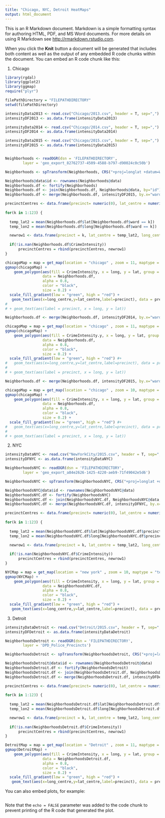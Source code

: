 ```yaml
---
title: "Chicago, NYC, Detroit HeatMaps"
output: html_document
---
```


This is an R Markdown document. Markdown is a simple formatting syntax for authoring HTML, PDF, and MS Word documents. For more details on using R Markdown see <http://rmarkdown.rstudio.com>.

When you click the **Knit** button a document will be generated that includes both content as well as the output of any embedded R code chunks within the document. You can embed an R code chunk like this:

1. Chicago
```r

library(rgdal)
library(ggplot2)
library(ggmap)
require("plyr")

filePathDirectory = "FILEPATHDIRECTORY"
setwd(filePathDirectory)

intensityData2013 <- read.csv("Chicago/2013.csv", header = T, sep=",")
intensityDF2013 <- as.data.frame(intensityData2013)

intensityData2014 <- read.csv("Chicago/2014.csv", header = T, sep=",")
intensityDF2014 <- as.data.frame(intensityData2014)

intensityData2015 <- read.csv("Chicago/2015.csv", header = T, sep=",")
intensityDF2015 <- as.data.frame(intensityData2015)


Neighborhoods <- readOGR(dsn = 'FILEPATHDIRECTORY',
        layer = 'geo_export_82762737-4509-4588-b797-d90024c0c50b')

Neighborhoods <- spTransform(Neighborhoods, CRS("+proj=longlat +datum=WGS84"))

Neighborhoods@data$id <- rownames(Neighborhoods@data)
Neighborhoods.df <- fortify(Neighborhoods)
Neighborhoods.df <- join(Neighborhoods.df, Neighborhoods@data, by="id")
Neighborhoods.df <- merge(Neighborhoods.df, intensityDF2015, by.x="ward", by.y="Wards", all.x=T, a..ly=F)

precinctCentres <- data.frame(precinct= numeric(0), lat_centre = numeric(0), long_centre = numeric(0))
                            
for(k in 1:123) {
  
  temp_lat2 = mean(Neighborhoods.df$lat[Neighborhoods.df$ward == k])
  temp_lon2 = mean(Neighborhoods.df$long[Neighborhoods.df$ward == k])

  newrow1 <- data.frame(precinct = k, lat_centre = temp_lat2, long_centre = temp_lon2)
  
  if(!is.nan(Neighborhoods.df$CrimeIntensity))
      precinctCentres = rbind(precinctCentres, newrow1)
}

chicagoMap = map = get_map(location = "chicago" , zoom = 11, maptype = "terrain")
ggmap(chicagoMap) + 
    geom_polygon(aes(fill = CrimeIntensity, x = long, y = lat, group = group), 
                 data = Neighborhoods.df,
                 alpha = 0.8, 
                 color = "black",
                 size = 0.2) +  
  scale_fill_gradient(low = "green", high = "red") + 
   geom_text(aes(x=long_centre,y=lat_centre,label=precinct), data = precinctCentres, size=4)
# 
# + geom_text(aes(label = precinct, x = long, y = lat))

Neighborhoods.df <- merge(Neighborhoods.df, intensityDF2014, by.x="ward", by.y="Wards", all.x=T, a..ly=F)

chicagoMap = map = get_map(location = "chicago" , zoom = 11, maptype = "terrain")
ggmap(chicagoMap) + 
    geom_polygon(aes(fill = CrimeIntensity.y, x = long, y = lat, group = group), 
                 data = Neighborhoods.df,
                 alpha = 0.8, 
                 color = "black",
                 size = 0.2) +  
  scale_fill_gradient(low = "green", high = "red") #+ 
#   geom_text(aes(x=long_centre,y=lat_centre,label=precinct), data = precinctCentres, size=4)
# 
# + geom_text(aes(label = precinct, x = long, y = lat))

Neighborhoods.df <- merge(Neighborhoods.df, intensityDF2015, by.x="ward", by.y="Wards", all.x=T, a..ly=F)

chicagoMap = map = get_map(location = "chicago" , zoom = 10, maptype = "terrain")
ggmap(chicagoMap) + 
    geom_polygon(aes(fill = CrimeIntensity, x = long, y = lat, group = group), 
                 data = Neighborhoods.df,
                 alpha = 0.8, 
                 color = "black",
                 size = 0.2) +  
  scale_fill_gradient(low = "green", high = "red") #+ 
#   geom_text(aes(x=long_centre,y=lat_centre,label=precinct), data = precinctCentres, size=4)
# 
# + geom_text(aes(label = precinct, x = long, y = lat))
```

2. NYC
```r
intensityDataNYC <- read.csv("NewYorkCity/2015.csv", header = T, sep=",")
intensityDFNYC <- as.data.frame(intensityDataNYC)

NeighborhoodsNYC <- readOGR(dsn = 'FILEPATHDIRECTORY',
        layer = 'geo_export_a84e2626-1425-4220-aeb9-71f49042e5d6')

NeighborhoodsNYC <- spTransform(NeighborhoodsNYC, CRS("+proj=longlat +datum=WGS84"))

NeighborhoodsNYC@data$id <- rownames(NeighborhoodsNYC@data)
NeighborhoodsNYC.df <- fortify(NeighborhoodsNYC)
NeighborhoodsNYC.df <- join(NeighborhoodsNYC.df, NeighborhoodsNYC@data, by="id")
NeighborhoodsNYC.df <- merge(NeighborhoodsNYC.df, intensityDFNYC, by.x="precinct", by.y="Precinct", all.x=T, a..ly=F)

precinctCentres <- data.frame(precinct= numeric(0), lat_centre = numeric(0), long_centre = numeric(0))
                            
for(k in 1:123) {
  
  temp_lat2 = mean(NeighborhoodsNYC.df$lat[NeighborhoodsNYC.df$precinct == k])
  temp_lon2 = mean(NeighborhoodsNYC.df$long[NeighborhoodsNYC.df$precinct == k])

  newrow1 <- data.frame(precinct = k, lat_centre = temp_lat2, long_centre = temp_lon2)
  
  if(!is.nan(NeighborhoodsNYC.df$CrimeIntensity))
      precinctCentres = rbind(precinctCentres, newrow1)
}

NYCMap = map = get_map(location = "new york" , zoom = 10, maptype = "terrain")
ggmap(NYCMap) + 
    geom_polygon(aes(fill = CrimeIntensity, x = long, y = lat, group = group), 
                 data = NeighborhoodsNYC.df,
                 alpha = 0.8, 
                 color = "black",
                 size = 0.2) +  
  scale_fill_gradient(low = "green", high = "red") + 
   geom_text(aes(x=long_centre,y=lat_centre,label=precinct), data = precinctCentres, size=4)

```

3. Detroit
```r
intensityDataDetroit <- read.csv("Detroit/2015.csv", header = T, sep=",")
intensityDFDetroit <- as.data.frame(intensityDataDetroit)

NeighborhoodsDetroit <- readOGR(dsn = 'FILEPATHDIRECTORY',
        layer = 'DPD_Police_Precincts')

NeighborhoodsDetroit <- spTransform(NeighborhoodsDetroit, CRS("+proj=longlat +datum=WGS84"))

NeighborhoodsDetroit@data$id <- rownames(NeighborhoodsDetroit@data)
NeighborhoodsDetroit.df <- fortify(NeighborhoodsDetroit)
NeighborhoodsDetroit.df <- join(NeighborhoodsDetroit.df, NeighborhoodsDetroit@data, by="id")
NeighborhoodsDetroit.df <- merge(NeighborhoodsDetroit.df, intensityDFDetroit, by.x="Precinct", by.y="Precinct", all.x=T, a..ly=F)

precinctCentres <- data.frame(precinct= numeric(0), lat_centre = numeric(0), long_centre = numeric(0))
                            
for(k in 1:123) {
  
  temp_lat2 = mean(NeighborhoodsDetroit.df$lat[NeighborhoodsDetroit.df$Precinct == k])
  temp_lon2 = mean(NeighborhoodsDetroit.df$long[NeighborhoodsDetroit.df$Precinct == k])

  newrow1 <- data.frame(precinct = k, lat_centre = temp_lat2, long_centre = temp_lon2)
  
  if(!is.nan(NeighborhoodsDetroit.df$CrimeIntensity))
      precinctCentres = rbind(precinctCentres, newrow1)
}

DetroitMap = map = get_map(location = "Detroit" , zoom = 11, maptype = "terrain")
ggmap(DetroitMap) + 
    geom_polygon(aes(fill = CrimeIntensity, x = long, y = lat, group = group), 
                 data = NeighborhoodsDetroit.df,
                 alpha = 0.8, 
                 color = "black",
                 size = 0.2) +  
  scale_fill_gradient(low = "green", high = "red") + 
   geom_text(aes(x=long_centre,y=lat_centre,label=precinct), data = precinctCentres, size=4)

```

You can also embed plots, for example:

```r

```

Note that the `echo = FALSE` parameter was added to the code chunk to prevent printing of the R code that generated the plot.
